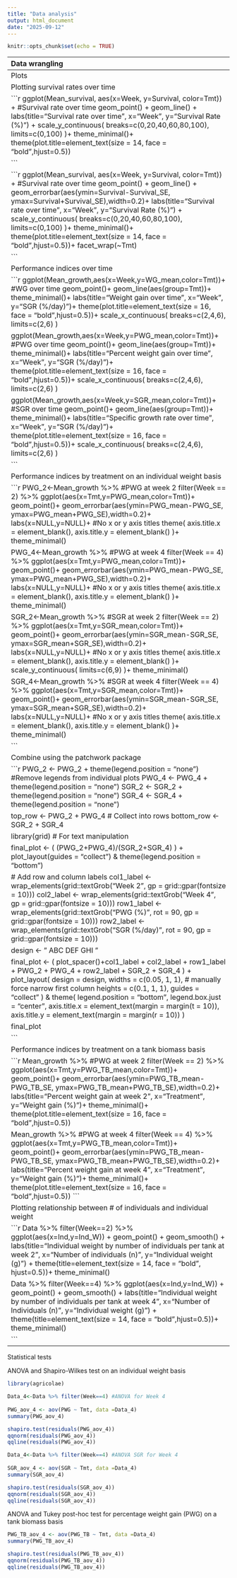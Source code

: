 ```yaml
---
title: "Data analysis"
output: html_document
date: "2025-09-12"
---
```


```r
knitr::opts_chunk$set(echo = TRUE)
```
---------------------------------------------------------------------------------
Data wrangling

Load packages

```r
library("tidyverse")
library("patchwork")
library("RColorBrewer")
```

Import raw data from xlsx files

```r
library(readxl)
  Raw_data<-read_excel("Raw_data.xlsx")

``` 


Calculate survival rates. Survival rate is entered as a new vector in existing data frames

```r
Data<-Raw_data %>%
   group_by(Rep, Tmt) %>%              # group by tank (or replicate) so each has its own baseline
  mutate(
    Survival = (Ind / first(Ind[Week == 0])) * 100
  ) %>%
  ungroup()
```


Calculate individual weight. Individual weight is entered as a new vector in existing data frames


```r
Data<-Data %>%
  mutate(
    W=as.numeric(W),
    Ind_W=W/Ind)
```

Calculate weight gain (WG), percentage weight gain (PWG) and specific growth rate (SGR) on an individual weight basis

```r
Data<-Data %>%
   group_by(Rep, Tmt) %>%              
  mutate(
    WG=(Ind_W-first(Ind_W[Week == 0]))
  ) %>%
  ungroup()

Data<-Data %>%
   group_by(Rep, Tmt) %>%              
  mutate(
    PWG=(WG/first(Ind_W[Week == 0]))*100
  ) %>%
  ungroup()

Data<-Data %>%
   group_by(Rep, Tmt) %>%              
  mutate(
    SGR=(log(Ind_W)-log(first(Ind_W[Week == 0])))/14*100
  ) %>%
  ungroup()

```

Calculate weight gain (WG) and percentage weight gain (PWG) on a tank biomass basis

```r
Data<-Data %>%
   group_by(Rep, Tmt) %>%              
  mutate(
    WG_TB=(W-first(W[Week == 0]))
  ) %>%
  ungroup()

Data<-Data %>%
   group_by(Rep, Tmt) %>%              
  mutate(
    PWG_TB=(WG_TB/first(W[Week == 0]))*100
  ) %>%
  ungroup()

```

Calculate mean and standard error values for survival and growth indices

```r
Mean_survival <- Data %>% #Calculate mean survival rate by treatment and week
  group_by(Tmt, Week) %>%
  summarise(
    Survival_SE=sd(Survival)/sqrt(3),
    Survival = mean(Survival, na.rm = TRUE),
    .groups = "drop"
  )
    
  Mean_growth <- Data %>% 
  filter(!(Week %in% c(0,1,3))) %>% #Exclude weeks not containing any growth index data
    group_by(Tmt, Week) %>%
  summarise(
    WG_mean = mean(WG, na.rm = TRUE), #Calculate growth index on an individual weight basis
    WG_SE=sd(WG,na.rm=TRUE)/sqrt(3),
    PWG_mean = mean(PWG, na.rm = TRUE),
    PWG_SE=sd(PWG,na.rm=TRUE)/sqrt(3),
    SGR_mean = mean(SGR, na.rm = TRUE),
    SGR_SE=sd(SGR,na.rm=TRUE)/sqrt(3),
    
    WG_TB_mean = mean(WG_TB, na.rm = TRUE), #Calculate growth index on a tank biomass basis
    WG_TB_SE=sd(WG_TB,na.rm=TRUE)/sqrt(3),
    PWG_TB_mean = mean(PWG_TB, na.rm = TRUE),
    PWG_TB_SE=sd(PWG_TB,na.rm=TRUE)/sqrt(3),
    .groups = "drop"
  )
```
---------------------------------------------------------------------------------
Plots

Plotting survival rates over time

```r

ggplot(Mean_survival, aes(x=Week, y=Survival, color=Tmt)) +  #Survival rate over time
  geom_point() +
  geom_line() +
  labs(title="Survival rate over time", 
       x="Week", 
       y="Survival Rate (%)") +
  scale_y_continuous(
    breaks=c(0,20,40,60,80,100),
    limits=c(0,100)
    )+
  theme_minimal()+
  theme(plot.title=element_text(size = 14, face = "bold",hjust=0.5))

```

```r

ggplot(Mean_survival, aes(x=Week, y=Survival, color=Tmt)) +  #Survival rate over time
  geom_point() +
  geom_line() +
  geom_errorbar(aes(ymin=Survival-Survival_SE,
                    ymax=Survival+Survival_SE),width=0.2)+
  labs(title="Survival rate over time", 
       x="Week", 
       y="Survival Rate (%)") +
  scale_y_continuous(
    breaks=c(0,20,40,60,80,100),
    limits=c(0,100)
    )+
  theme_minimal()+
  theme(plot.title=element_text(size = 14, face = "bold",hjust=0.5))+
  facet_wrap(~Tmt)

```

Performance indices over time

```r
ggplot(Mean_growth,aes(x=Week,y=WG_mean,color=Tmt))+  #WG over time
  geom_point()+
  geom_line(aes(group=Tmt))+
  theme_minimal()+
  labs(title="Weight gain over time",
       x="Week",
       y="SGR (%/day)")+
  theme(plot.title=element_text(size = 16, face = "bold",hjust=0.5))+
  scale_x_continuous(
    breaks=c(2,4,6),
    limits=c(2,6)
  )

ggplot(Mean_growth,aes(x=Week,y=PWG_mean,color=Tmt))+  #PWG over time
  geom_point()+
  geom_line(aes(group=Tmt))+
  theme_minimal()+
  labs(title="Percent weight gain over time",
       x="Week",
       y="SGR (%/day)")+
  theme(plot.title=element_text(size = 16, face = "bold",hjust=0.5))+
  scale_x_continuous(
    breaks=c(2,4,6),
    limits=c(2,6)
  )


ggplot(Mean_growth,aes(x=Week,y=SGR_mean,color=Tmt))+  #SGR over time
  geom_point()+
  geom_line(aes(group=Tmt))+
  theme_minimal()+
  labs(title="Specific growth rate over time",
       x="Week",
       y="SGR (%/day)")+
  theme(plot.title=element_text(size = 16, face = "bold",hjust=0.5))+
  scale_x_continuous(
    breaks=c(2,4,6),
    limits=c(2,6)
  )

```

Performance indices by treatment on an individual weight basis

```r
PWG_2<-Mean_growth %>%                             #PWG at week 2
  filter(Week == 2) %>%
ggplot(aes(x=Tmt,y=PWG_mean,color=Tmt))+
  geom_point()+
  geom_errorbar(aes(ymin=PWG_mean-PWG_SE,
                    ymax=PWG_mean+PWG_SE),width=0.2)+
  labs(x=NULL,y=NULL)+ #No x or y axis titles
  theme(
    axis.title.x = element_blank(),
    axis.title.y = element_blank()
  )+ 
  theme_minimal()


PWG_4<-Mean_growth %>%                             #PWG at week 4
  filter(Week == 4) %>%
ggplot(aes(x=Tmt,y=PWG_mean,color=Tmt))+
  geom_point()+
  geom_errorbar(aes(ymin=PWG_mean-PWG_SE,
                    ymax=PWG_mean+PWG_SE),width=0.2)+
  labs(x=NULL,y=NULL)+ #No x or y axis titles
  theme(
    axis.title.x = element_blank(),
    axis.title.y = element_blank()
  )+ 
  theme_minimal()
 


SGR_2<-Mean_growth %>%                             #SGR at week 2
  filter(Week == 2) %>%
ggplot(aes(x=Tmt,y=SGR_mean,color=Tmt))+
  geom_point()+
  geom_errorbar(aes(ymin=SGR_mean-SGR_SE,
                    ymax=SGR_mean+SGR_SE),width=0.2)+
  labs(x=NULL,y=NULL)+ #No x or y axis titles
  theme(
    axis.title.x = element_blank(),
    axis.title.y = element_blank()
  )+
  scale_y_continuous(
    limits=c(6,9)
  )+
  theme_minimal()
  


SGR_4<-Mean_growth %>%                             #SGR at week 4
  filter(Week == 4) %>%
ggplot(aes(x=Tmt,y=SGR_mean,color=Tmt))+
  geom_point()+
  geom_errorbar(aes(ymin=SGR_mean-SGR_SE,
                    ymax=SGR_mean+SGR_SE),width=0.2)+
  labs(x=NULL,y=NULL)+ #No x or y axis titles
  theme(
    axis.title.x = element_blank(),
    axis.title.y = element_blank()
  )+  
  theme_minimal()
  

```

Combine using the patchwork package

```r

PWG_2 <- PWG_2 + theme(legend.position = "none")  #Remove legends from individual plots
PWG_4 <- PWG_4 + theme(legend.position = "none")
SGR_2 <- SGR_2 + theme(legend.position = "none")
SGR_4 <- SGR_4 + theme(legend.position = "none")


top_row <- PWG_2 + PWG_4  # Collect into rows
bottom_row <- SGR_2 + SGR_4 

library(grid)  # For text manipulation

final_plot <- (
  (PWG_2+PWG_4)/(SGR_2+SGR_4)
) +
  plot_layout(guides = "collect") &
  theme(legend.position = "bottom")

# Add row and column labels
col1_label <- wrap_elements(grid::textGrob("Week 2", gp = grid::gpar(fontsize = 10)))
col2_label <- wrap_elements(grid::textGrob("Week 4", gp = grid::gpar(fontsize = 10)))
row1_label <- wrap_elements(grid::textGrob("PWG (%)", rot = 90, gp = grid::gpar(fontsize = 10)))
row2_label <- wrap_elements(grid::textGrob("SGR (%/day)", rot = 90, gp = grid::gpar(fontsize = 10)))

design <- "
ABC
DEF
GHI
"

final_plot <- (
  plot_spacer()+col1_label + col2_label +
  row1_label + PWG_2 + PWG_4 +
  row2_label + SGR_2 + SGR_4
) +
  plot_layout(
    design = design,
    widths = c(0.05, 1, 1),  # manually force narrow first column
    heights = c(0.1, 1, 1),
    guides = "collect"
  ) &
  theme(
    legend.position = "bottom",
    legend.box.just = "center",
    axis.title.x = element_text(margin = margin(t = 10)),
    axis.title.y = element_text(margin = margin(r = 10))
  )


final_plot

```

Performance indices by treatment on a tank biomass basis

```r
Mean_growth %>%                             #PWG at week 2
  filter(Week == 2) %>%
ggplot(aes(x=Tmt,y=PWG_TB_mean,color=Tmt))+
  geom_point()+
  geom_errorbar(aes(ymin=PWG_TB_mean-PWG_TB_SE,
                    ymax=PWG_TB_mean+PWG_TB_SE),width=0.2)+
  labs(title="Percent weight gain at week 2",
       x="Treatment",
       y="Weight gain (%)")+
  theme_minimal()+
  theme(plot.title=element_text(size = 16, face = "bold",hjust=0.5))


Mean_growth %>%                             #PWG at week 4
  filter(Week == 4) %>%
ggplot(aes(x=Tmt,y=PWG_TB_mean,color=Tmt))+
  geom_point()+
  geom_errorbar(aes(ymin=PWG_TB_mean-PWG_TB_SE,
                    ymax=PWG_TB_mean+PWG_TB_SE),width=0.2)+
  labs(title="Percent weight gain at week 4",
       x="Treatment",
       y="Weight gain (%)")+
  theme_minimal()+
  theme(plot.title=element_text(size = 16, face = "bold",hjust=0.5))
```

Plotting relationship between # of individuals and individual weight

```r

Data %>%
  filter(Week==2) %>%
ggplot(aes(x=Ind,y=Ind_W)) +
  geom_point() +
  geom_smooth() +
  labs(title="Individual weight by number of individuals per tank at week 2",
       x="Number of individuals (n)",
       y="Individual weight (g)") +
  theme(title=element_text(size = 14,
                           face = "bold",
                           hjust=0.5))+
  theme_minimal()

Data %>%
  filter(Week==4) %>%
ggplot(aes(x=Ind,y=Ind_W)) +
  geom_point() +
  geom_smooth() +
  labs(title="Individual weight by number of individuals per tank at week 4 ",
       x="Number of Individuals (n)",
       y="Individual weight (g)") +
  theme(title=element_text(size = 14, face = "bold",hjust=0.5))+
  theme_minimal()

```

---------------------------------------------------------------------------------

Statistical tests


ANOVA and Shapiro-Wilkes test on an individual weight basis

```r
library(agricolae)

Data_4<-Data %>% filter(Week==4) #ANOVA for Week 4
  
PWG_aov_4 <- aov(PWG ~ Tmt, data =Data_4)  
summary(PWG_aov_4)

shapiro.test(residuals(PWG_aov_4))
qqnorm(residuals(PWG_aov_4))
qqline(residuals(PWG_aov_4))

Data_4<-Data %>% filter(Week==4) #ANOVA SGR for Week 4
  
SGR_aov_4 <- aov(SGR ~ Tmt, data =Data_4)  
summary(SGR_aov_4)

shapiro.test(residuals(SGR_aov_4))
qqnorm(residuals(SGR_aov_4))
qqline(residuals(SGR_aov_4))
```

ANOVA and Tukey post-hoc test for percentage weight gain (PWG) on a tank biomass basis 

```r
PWG_TB_aov_4 <- aov(PWG_TB ~ Tmt, data =Data_4)  
summary(PWG_TB_aov_4)

shapiro.test(residuals(PWG_TB_aov_4))
qqnorm(residuals(PWG_TB_aov_4))
qqline(residuals(PWG_TB_aov_4))

```